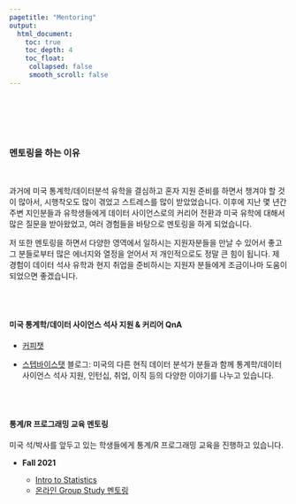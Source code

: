 ```yaml
---
pagetitle: "Mentoring"
output:
  html_document:
    toc: true
    toc_depth: 4
    toc_float:
     collapsed: false
     smooth_scroll: false
---
```


<link rel="stylesheet" href="styles.css" type="text/css">
<link rel="stylesheet" href="site_libs/academicons-1.9.1/css/academicons.min.css"/>

<br><br><br><br>


### 멘토링을 하는 이유

<br>

과거에 미국 통계학/데이터분석 유학을 결심하고 혼자 지원 준비를 하면서 챙겨야 할 것이 많아서, 시행착오도 많이 겪었고 스트레스를 많이 받았었습니다. 이후에 지난 몇 년간 주변 지인분들과 유학생들에게 데이터 사이언스로의 커리어 전환과 미국 유학에 대해서 많은 질문을 받아왔었고, 여러 경험들을 바탕으로 멘토링을 하게 되었습니다.

저 또한 멘토링을 하면서 다양한 영역에서 일하시는 지원자분들을 만날 수 있어서 좋고 그 분들로부터 많은 에너지와 열정을 얻어서 저 개인적으로도 정말 큰 힘이 됩니다. 제 경험이 데이터 석사 유학과 현지 취업을 준비하시는 지원자 분들에게 조금이나마 도움이 되었으면 좋겠습니다.


<br><br>

#### 미국 통계학/데이터 사이언스 석사 지원 & 커리어 QnA

+ [커피챗](https://coffeechat.kr/with/glavine)


+ [스텝바이스탯](uslife101.tistory.com) 블로그: 미국의 다른 현직 데이터 분석가 분들과 함께 통계학/데이터 사이언스 석사 지원, 인턴십, 취업, 이직 등의 다양한 이야기를 나누고 있습니다.

<br><br>

#### 통계/R 프로그래밍 교육 멘토링

미국 석/박사를 앞두고 있는 학생들에게 통계/R 프로그래밍 교육을 진행하고 있습니다.

+ **Fall 2021**


  + [Intro to Statistics](content/class/stat_seminar2021/toc.html)
  + [온라인 Group Study 멘토링](https://www.notion.so/R-Public-c365dfa57f2d4c749d9e8c73e5a5ea7b)
  
<br>
